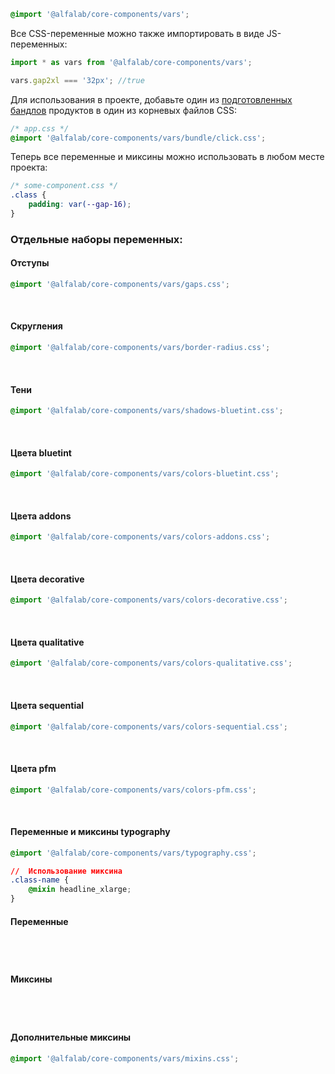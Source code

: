 
```css
@import '@alfalab/core-components/vars';
```

Все CSS-переменные можно также импортировать в виде JS-переменных:

```typescript
import * as vars from '@alfalab/core-components/vars';

vars.gap2xl === '32px'; //true
```

Для использования в проекте, добавьте один из [подготовленных бандлов](https://github.com/core-ds/core-components/tree/master/packages/vars/src/bundle) продуктов в один из корневых файлов CSS:

```css
/* app.css */
@import '@alfalab/core-components/vars/bundle/click.css';
```

Теперь все переменные и миксины можно использовать в любом месте проекта:

```css
/* some-component.css */
.class {
    padding: var(--gap-16);
}
```

### Отдельные наборы переменных:

#### Отступы

```css
@import '@alfalab/core-components/vars/gaps.css';
```

<CssVars css={gaps} expandable />
&nbsp;

#### Скругления

```css
@import '@alfalab/core-components/vars/border-radius.css';
```

<CssVars css={borderRadius} expandable />
&nbsp;

#### Тени

```css
@import '@alfalab/core-components/vars/shadows-bluetint.css';
```

<CssVars css={shadowsBluetint} expandable />
&nbsp;

#### Цвета bluetint

```css
@import '@alfalab/core-components/vars/colors-bluetint.css';
```

<CssVars css={colorsBluetint} expandable />
&nbsp;

#### Цвета addons

```css
@import '@alfalab/core-components/vars/colors-addons.css';
```

<CssVars css={colorsAddons} expandable />
&nbsp;

#### Цвета decorative

```css
@import '@alfalab/core-components/vars/colors-decorative.css';
```

<CssVars css={colorsDecorative} expandable />
&nbsp;

#### Цвета qualitative

```css
@import '@alfalab/core-components/vars/colors-qualitative.css';
```

<CssVars css={colorsQualitative} expandable />
&nbsp;

#### Цвета sequential

```css
@import '@alfalab/core-components/vars/colors-sequential.css';
```

<CssVars css={colorsSequential} expandable />
&nbsp;

#### Цвета pfm

```css
@import '@alfalab/core-components/vars/colors-pfm.css';
```

<CssVars css={colorsPfm} expandable />
&nbsp;

#### Переменные и миксины typography

```css
@import '@alfalab/core-components/vars/typography.css';

//  Использование миксина
.class-name {
    @mixin headline_xlarge;
}
```

#### Переменные

#

#

<CssVars css={typographyVars} expandable />
&nbsp;

#### Миксины

#

#

<CssVars css={typographyMixins} expandable type='mixins' />
&nbsp;

#### Дополнительные миксины

```css
@import '@alfalab/core-components/vars/mixins.css';
```

<CssVars css={mixins} expandable type='mixins' />
&nbsp;
